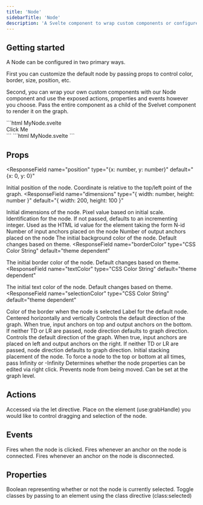 ```yaml
---
title: 'Node'
sidebarTitle: 'Node'
description: 'A Svelte component to wrap custom components or configure via props'
---
```


## Getting started

A Node can be configured in two primary ways.

First you can customize the default node by passing props to control color, border, size, position, etc.

Second, you can wrap your own custom components with our Node component and use the exposed actions, properties and events however you choose. Pass the entire component as a child of the Svelvet component to render it on the graph.

<RequestExample>
```html MyNode.svelte
<script>
  import { Node } from 'svelvet';

function handleClick(e: CustomEvent) {
const { detail } = e;
detail.node.set.bgColor('red');
}

</script>

<Node id="55" let:grabHandle let:selected on:nodeClicked="{handleClick}">
  <div use:grabHandle class:selected class="my-component">
    <span>Click Me</span>
  </div>
</Node>
```
</RequestExample>
```html MyNode.svelte
<script>
  import { Node, Svelvet } from 'svelvet';
  import { MyNode } from './MyNode.svelte';
</script>

<Svelvet>
  <MyNode />
  <Node id="alpha" bgColor="red" label="Default Node" />
</Svelvet>
```

## Props

<ResponseField
  name="position"
  type="{x: number, y: number}"
  default="{x: 0, y: 0}"
>
  Initial position of the node. Coordinate is relative to the top/left point of
  the graph.
</ResponseField>
<ResponseField
  name="dimensions"
  type="{ width: number, height: number }"
  default="{ width: 200, height: 100 }"
>
  Initial dimensions of the node. Pixel value based on initial scale.
</ResponseField>
<ResponseField name="id" type="number | string" default="incrementing integer">
  Identification for the node. If not passed, defaults to an incrementing
  integer. Used as the HTML id value for the element taking the form N-id
</ResponseField>
<ResponseField name="inputs" type="number" default="1">
  Number of input anchors placed on the node
</ResponseField>
<ResponseField name="outputs" type="number" default="1">
  Number of output anchors placed on the node
</ResponseField>
<ResponseField name="bgColor" type="CSS Color String" default="theme dependent">
  The initial background color of the node. Default changes based on theme.
</ResponseField>
<ResponseField
  name="borderColor"
  type="CSS Color String"
  default="theme dependent"
>
  The initial border color of the node. Default changes based on theme.
</ResponseField>
<ResponseField
  name="textColor"
  type="CSS Color String"
  default="theme dependent"
>
  The initial text color of the node. Default changes based on theme.
</ResponseField>
<ResponseField
  name="selectionColor"
  type="CSS Color String"
  default="theme dependent"
>
  Color of the border when the node is selected
</ResponseField>
<ResponseField name="label" type="string" default="">
  Label for the default node. Centered horizontally and vertically
</ResponseField>
<ResponseField name="TD" type="boolean" default="false">
  Controls the default direction of the graph. When true, input anchors on top
  and output anchors on the bottom. If neither TD or LR are passed, node
  direction defaults to graph direction.
</ResponseField>
<ResponseField name="LR" type="boolean" default="false">
  Controls the default direction of the graph. When true, input anchors are
  placed on left and output anchors on the right. If neither TD or LR are
  passed, node direction defaults to graph direction.
</ResponseField>
<ResponseField name="zIndex" type="number | Infinity | -Infinity" default="1">
  Initial stacking placement of the node. To force a node to the top or bottom
  at all times, pass Infinity or -Infinity
</ResponseField>
<ResponseField name="editable" type="boolean" default="false">
  Determines whether the node properties can be edited via right click.
</ResponseField>
<ResponseField name="locked" type="boolean" default="false">
  Prevents node from being moved. Can be set at the graph level.
</ResponseField>

## Actions

<ResponseField name="let:grabHandle">
  Accessed via the let directive. Place on the element (use:grabHandle) you
  would like to control dragging and selection of the node.
</ResponseField>

## Events

<ResponseField name="on:nodeClicked">
  Fires when the node is clicked.
</ResponseField>

<ResponseField name="on:connection">
  Fires whenever an anchor on the node is connected.
</ResponseField>

<ResponseField name="on:disconnection">
  Fires whenever an anchor on the node is disconnected.
</ResponseField>

## Properties

<ResponseField name="let:selected" type="boolean">
  Boolean representing whether or not the node is currently selected. Toggle
  classes by passing to an element using the class directive (class:selected)
</ResponseField>

